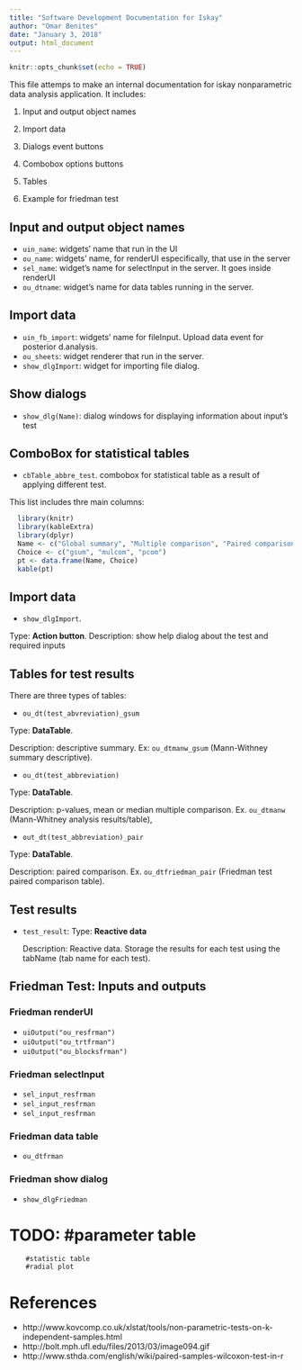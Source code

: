```yaml
---
title: "Software Development Documentation for Iskay"
author: "Omar Benites"
date: "January 3, 2018"
output: html_document
---
```


```r
knitr::opts_chunk$set(echo = TRUE)
```

This file attemps to make an internal documentation for iskay nonparametric data analysis application. It includes:

1. Input and output object names

2. Import data

3. Dialogs event buttons

4. Combobox options buttons

5. Tables

6. Example for friedman test

## Input and output object names

- `uin_name`: widgets' name that run in the UI
- `ou_name`: widgets' name, for renderUI especifically, that use in the server
- `sel_name`: widget's name for selectInput in the server. It goes inside renderUI
- `ou_dtname`: widget's name for data tables running in the server.

## Import data

- `uin_fb_import`: widgets' name for fileInput. Upload data event for posterior d.analysis.
- `ou_sheets`: widget renderer that run in the server.
- `show_dlgImport`: widget for importing file dialog.


## Show dialogs
- `show_dlg(Name)`: dialog windows for displaying information about input's test

## ComboBox for statistical tables

- `cbTable_abbre_test`. combobox for statistical table as a result of applying different test.
  
This list includes thre main columns:  
```r
  library(knitr)
  library(kableExtra)
  library(dplyr)
  Name <- c("Global summary", "Multiple comparison", "Paired comparison") 
  Choice <- c("gsum", "mulcom", "pcom") 
  pt <- data.frame(Name, Choice)
  kable(pt) 
```


## Import data 

- `show_dlgImport`. 

Type: **Action button**. 
Description: show help dialog about the test and required inputs

## Tables for test results

There are three types of tables:

 * `ou_dt(test_abvreviation)_gsum` 
 
Type: **DataTable**.
 
Description: descriptive summary. Ex: ``ou_dtmanw_gsum`` (Mann-Withney summary descriptive).
 
* `ou_dt(test_abbreviation)`
 
Type: **DataTable**.
  
Description: p-values, mean or median multiple comparison. Ex. ``ou_dtmanw`` (Mann-Whitney analysis results/table), 
 
 - `out_dt(test_abbreviation)_pair`
 
Type: **DataTable**.
   
Description: paired comparison. Ex. ``ou_dtfriedman_pair`` (Friedman test paired   comparison table).

## Test results

- `test_result`: 
  Type: **Reactive data**

  Description: Reactive data. Storage the results for each test using the tabName (tab name for each test).

## Friedman Test: Inputs and outputs

### Friedman renderUI 

- `uiOutput("ou_resfrman")`
- `uiOutput("ou_trtfrman")`
- `uiOutput("ou_blocksfrman")`

### Friedman selectInput

- `sel_input_resfrman`
- `sel_input_resfrman`
- `sel_input_resfrman`

### Friedman data table

- `ou_dtfrman`

### Friedman show dialog

- `show_dlgFriedman`




# TODO: #parameter table
        #statistic table
        #radial plot



# References

* http://www.kovcomp.co.uk/xlstat/tools/non-parametric-tests-on-k-independent-samples.html
* http://bolt.mph.ufl.edu/files/2013/03/image094.gif
* http://www.sthda.com/english/wiki/paired-samples-wilcoxon-test-in-r
